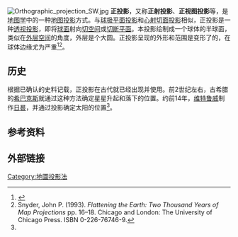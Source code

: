 [[File:Orthographic_projection_SW.jpg|thumb]]
'''正投影'''，又称'''正射投影'''、'''正视图投影'''等，是[[地图学|地图学]]中的一种[[地图投影|地图投影]]方式。与[[球极平面投影|球极平面投影]]和[[心射切面投影|心射切面投影]]相似，正投影是一种[[三维投影#透视投影|透视投影]]，即将[[球面|球面]]射向[[切空间|切空间]]或[[切断平面|切断平面]]。本投影绘制成一个球体的半球面，类似在[[外层空间|外层空间]]的角度，外层是个大圆。正投影呈现的外形和范围是变形了的，在球体边缘尤为严重<ref name="SnyderWorkingManual">{{Cite book | author=Snyder, J. P.| title=Map Projections—A Working Manual (US Geologic Survey Professional Paper 1395) | publisher=US Government Printing Office | location=Washington, D.C.| year=1987 | pages=145–153}}</ref><ref name="Snyder16">Snyder, John P. (1993). ''Flattening the Earth: Two Thousand Years of Map Projections'' pp. 16–18. Chicago and London: The University of Chicago Press. ISBN 0-226-76746-9.</ref>。

==历史==
根据已确认的史料记载，正投影在古代就已经出现并使用。前2世纪左右，古希腊的[[希巴克斯|希巴克斯]]就通过这种方法确定星星升起和落下的位置。约前14年，[[维特鲁威|维特鲁威]]制作[[日晷|日晷]]，并通过投影确定太阳的位置<ref name="Snyder16" />。

==参考资料==
{{reflist}}

==外部链接==

[[Category:地圖投影法|Category:地圖投影法]]